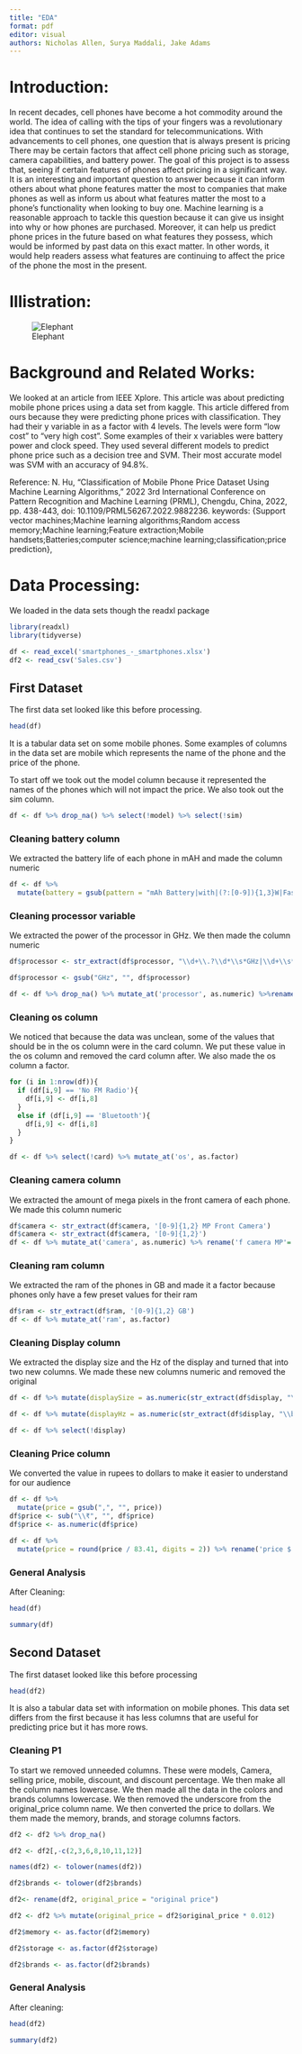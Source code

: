 ---
title: "EDA"
format: pdf
editor: visual
authors: Nicholas Allen, Surya Maddali, Jake Adams
---


# Introduction:
In recent decades, cell phones have become a hot commodity around the world.  The idea of calling with the tips of your fingers was a revolutionary idea that continues to set the standard for telecommunications.  With advancements to cell phones, one question that is always present is pricing  There may be certain factors that affect cell phone pricing such as storage, camera capabilities, and battery power.  The goal of this project is to assess that, seeing if certain features of phones affect pricing in a significant way.  It is an interesting and important question to answer because it can inform others about what phone features matter the most to companies that make phones as well as inform us about what features matter the most to a phone’s functionality when looking to buy one.  Machine learning is a reasonable approach to tackle this question because it can give us insight into why or how phones are purchased.  Moreover, it can help us predict phone prices in the future based on what features they possess, which would be informed by past data on this exact matter.  In other words, it would help readers assess what features are continuing to affect the price of the phone the most in the present.

# Illistration:
![Elephant](.png)


# Background and Related Works:
We looked at an article from IEEE Xplore.  This article was about predicting mobile phone prices using a data set from kaggle.  This article differed from ours because they were predicting phone prices with classification.  They had their y variable in as a factor with 4 levels.  The levels were form "low cost" to "very high cost".  Some examples of their x variables were battery power and clock speed.  They used several different models to predict phone price such as a decision tree and SVM.  Their most accurate model was SVM with an accuracy of 94.8%.

Reference:
N. Hu, "Classification of Mobile Phone Price Dataset Using Machine Learning Algorithms," 2022 3rd International Conference on Pattern Recognition and Machine Learning (PRML), Chengdu, China, 2022, pp. 438-443, doi: 10.1109/PRML56267.2022.9882236.
keywords: {Support vector machines;Machine learning algorithms;Random access memory;Machine learning;Feature extraction;Mobile handsets;Batteries;computer science;machine learning;classification;price prediction},

# Data Processing:
We loaded in the data sets though the readxl package
```{r}
library(readxl)
library(tidyverse)

df <- read_excel('smartphones_-_smartphones.xlsx')
df2 <- read_csv('Sales.csv')
```



## First Dataset
The first data set looked like this before processing.
```{r}
head(df)
```
It is a tabular data set on some mobile phones.  Some examples of columns in the data set are mobile which represents the name of the phone and the price of the phone.


To start off we took out the model column because it represented the names of the phones which will not impact the price.  We also took out the sim column.
```{r}
df <- df %>% drop_na() %>% select(!model) %>% select(!sim)
```



### Cleaning battery column
We extracted the battery life of each phone in mAH and made the column numeric
```{r}
df <- df %>% 
  mutate(battery = gsub(pattern = "mAh Battery|with|(?:[0-9]){1,3}W|Fast Charging", replacement = "", battery)) %>% mutate_at('battery', as.numeric) %>% drop_na() %>% rename('battery mAh'='battery')
```


### Cleaning processor variable
We extracted the power of the processor in GHz.  We then made the column numeric
```{r}
df$processor <- str_extract(df$processor, "\\d+\\.?\\d*\\s*GHz|\\d+\\s*GHz")

df$processor <- gsub("GHz", "", df$processor)

df <- df %>% drop_na() %>% mutate_at('processor', as.numeric) %>%rename('processor GHz)'='processor')
```


### Cleaning os column
We noticed that because the data was unclean, some of the values that should be in the os column were in the card column.  We put these value in the os column and removed the card column after.  We also made the os column a factor.
```{r}
for (i in 1:nrow(df)){
  if (df[i,9] == 'No FM Radio'){
    df[i,9] <- df[i,8]
  }
  else if (df[i,9] == 'Bluetooth'){
    df[i,9] <- df[i,8]
  }
}

df <- df %>% select(!card) %>% mutate_at('os', as.factor)  
```



### Cleaning camera column
We extracted the amount of mega pixels in the front camera of each phone.  We made this column numeric
```{r}
df$camera <- str_extract(df$camera, '[0-9]{1,2} MP Front Camera')
df$camera <- str_extract(df$camera, '[0-9]{1,2}')
df <- df %>% mutate_at('camera', as.numeric) %>% rename('f camera MP'='camera') %>% drop_na()
```



### Cleaning ram column
We extracted the ram of the phones in GB and made it a factor because phones only have a few preset values for their ram
```{r}
df$ram <- str_extract(df$ram, '[0-9]{1,2} GB')
df <- df %>% mutate_at('ram', as.factor) 
```



### Cleaning Display column
We extracted the display size and the Hz of the display and turned that into two new columns.  We made these new columns numeric and removed the original 
```{r}
df <- df %>% mutate(displaySize = as.numeric(str_extract(df$display, "\\b\\d+\\.\\d+\\b")))
```

```{r}
df <- df %>% mutate(displayHz = as.numeric(str_extract(df$display, "\\b\\d+(?=\\s*Hz)")))

df <- df %>% select(!display)
```



### Cleaning Price column
We converted the value in rupees to dollars to make it easier to understand for our audience
```{r}
df <- df %>%
  mutate(price = gsub(",", "", price))
df$price <- sub("\\₹", "", df$price)
df$price <- as.numeric(df$price)

df <- df %>%
  mutate(price = round(price / 83.41, digits = 2)) %>% rename('price $'='price') %>% drop_na()
```



### General Analysis
After Cleaning:
```{r}
head(df)
```

```{r}
summary(df)
```



## Second Dataset
The first dataset looked like this before processing
```{r}
head(df2)
```
It is also a tabular data set with information on mobile phones.  This data set differs from the first because it has less columns that are useful for predicting price but it has more rows. 


### Cleaning P1
To start we removed unneeded columns.  These were models, Camera, selling price, mobile, discount, and discount percentage.  We then make all the column names lowercase.  We then made all the data in the colors and brands columns lowercase.  We then removed the underscore from the original_price column name.  We then converted the price to dollars.  We them made the memory, brands, and storage columns factors.
```{r}
df2 <- df2 %>% drop_na()

df2 <- df2[,-c(2,3,6,8,10,11,12)]

names(df2) <- tolower(names(df2))

df2$brands <- tolower(df2$brands)

df2<- rename(df2, original_price = "original price")

df2 <- df2 %>% mutate(original_price = df2$original_price * 0.012)

df2$memory <- as.factor(df2$memory)

df2$storage <- as.factor(df2$storage)

df2$brands <- as.factor(df2$brands)

```


### General Analysis
After cleaning:
```{r}
head(df2)
```

```{r}
summary(df2)
```








